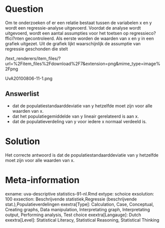 Question
========

Om te onderzoeken of er een relatie bestaat tussen de variabelen x en y wordt een regressie-analyse uitgevoerd. Voordat de analyse wordt uitgevoerd, wordt een aantal assumpties voor het toetsen op regressieco?ffici?nten gecontroleerd. Als eerste worden de waarden van x en y in een grafiek uitgezet. Uit de grafiek lijkt waarschijnlijk de assumptie van regressie geschonden die stelt 

 /text_renderers/item_files/?url=%2Fitem_files%2Fdownload%2F7&extension=png&mime_type=image%2Fpng 

 UvA20100806-11-1.png 

Answerlist
----------
* dat de populatiestandaarddeviatie van y hetzelfde moet zijn voor alle waarden van x.
* dat het populatiegemiddelde van y lineair gerelateerd is aan x.
* dat de populatieverdeling van y voor iedere x normaal verdeeld is.

Solution
========

Het correcte antwoord is dat de populatiestandaarddeviatie van y hetzelfde moet zijn voor alle waarden van x. 

Meta-information
================
exname: uva-descriptive statistics-91-nl.Rmd 
extype: schoice 
exsolution: 100 
exsection: Beschrijvende statistiek,Regressie (beschrijvende stat.),Populatieverdelingen 
exextra[Type]: Calculation, Case, Conceptual, Creating graphs, Data manipulation, Interpretating graph, Interpretating output, Performing analysis, Test choice 
exextra[Langauge]: Dutch 
exextra[Level]: Statistical Literacy, Statistical Reasoning, Statistical Thinking 
